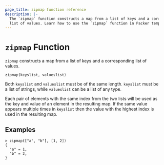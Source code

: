 ```yaml
---
page_title: zipmap function reference
description: |-
  The `zipmap` function constructs a map from a list of keys and a corresponding
  list of values. Learn how to use the `zipmap` function in Packer templates.
---
```


# `zipmap` Function

`zipmap` constructs a map from a list of keys and a corresponding list of
values.

```hcl
zipmap(keyslist, valueslist)
```

Both `keyslist` and `valueslist` must be of the same length. `keyslist` must
be a list of strings, while `valueslist` can be a list of any type.

Each pair of elements with the same index from the two lists will be used
as the key and value of an element in the resulting map. If the same value
appears multiple times in `keyslist` then the value with the highest index
is used in the resulting map.

## Examples

```shell-session
> zipmap(["a", "b"], [1, 2])
{
  "a" = 1,
  "b" = 2,
}
```
